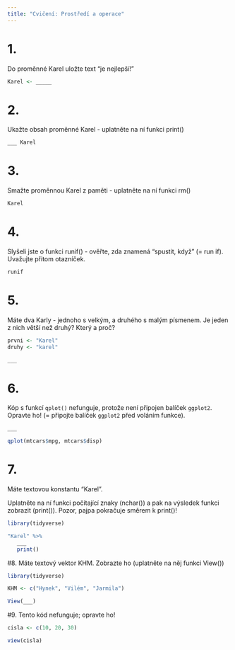 ```yaml
---
title: "Cvičení: Prostředí a operace"
---
```



# 1. 
Do proměnné Karel uložte text "je nejlepší!"

```r

Karel <- _____

```

# 2. 
Ukažte obsah proměnné Karel - uplatněte na ní funkci print()

```r

___ Karel

```

# 3. 
Smažte proměnnou Karel z paměti - uplatněte na ní funkci rm()

```r

Karel

```

# 4. 
Slyšeli jste o funkci runif() - ověřte, zda znamená "spustit, když" (= run if). 
Uvažujte přitom otazníček.

```r

runif

```


# 5. 
Máte dva Karly - jednoho s velkým, a druhého s malým písmenem. Je jeden z nich větší než druhý? Který a proč?

```r

prvni <- "Karel"
druhy <- "karel"

___

```

# 6. 
Kóp s funkcí `qplot()` nefunguje, protože není připojen balíček `ggplot2`.
Opravte ho! (= připojte balíček `ggplot2` před voláním funkce).

```r
___

qplot(mtcars$mpg, mtcars$disp)

```

# 7.
Máte textovou konstantu "Karel". 

Uplatněte na ní funkci počítající znaky (nchar()) a pak na výsledek funkci zobrazit (print()). Pozor, pajpa pokračuje směrem k print()!


```r
library(tidyverse)

"Karel" %>% 
   ___ 
   print()

```

#8.
Máte textový vektor KHM. Zobrazte ho (uplatněte na něj funkci View())

```r
library(tidyverse)

KHM <- c("Hynek", "Vilém", "Jarmila")  

View(___)

```


#9.
Tento kód nefunguje; opravte ho!

```r

cisla <- c(10, 20, 30) 

view(cisla)

```
